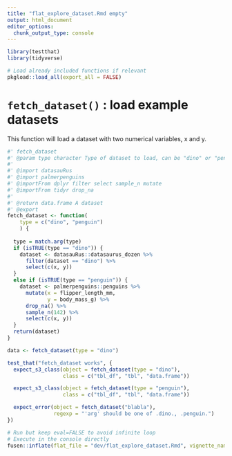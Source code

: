 ```yaml
---
title: "flat_explore_dataset.Rmd empty"
output: html_document
editor_options: 
  chunk_output_type: console
---
```


```r
library(testthat)
library(tidyverse)
```


```r
# Load already included functions if relevant
pkgload::load_all(export_all = FALSE)
```

# `fetch_dataset()` : load example datasets

This function will load a dataset with two numerical variables, x and y.

```r
#' fetch_dataset
#' @param type character Type of dataset to load, can be "dino" or "penguin"
#'
#' @import datasauRus
#' @import palmerpenguins
#' @importFrom dplyr filter select sample_n mutate
#' @importFrom tidyr drop_na
#'
#' @return data.frame A dataset
#' @export
fetch_dataset <- function(
    type = c("dino", "penguin")
    ) {
  
  type = match.arg(type)
  if (isTRUE(type == "dino")) {
    dataset <- datasauRus::datasaurus_dozen %>%
      filter(dataset == "dino") %>%
      select(c(x, y))
  }
  else if (isTRUE(type == "penguin")) {
    dataset <- palmerpenguins::penguins %>%
      mutate(x = flipper_length_mm,
             y = body_mass_g) %>%
      drop_na() %>%
      sample_n(142) %>%
      select(c(x, y))
  }
  return(dataset)
}
```

```r
data <- fetch_dataset(type = "dino")
```

```r
test_that("fetch_dataset works", {
  expect_s3_class(object = fetch_dataset(type = "dino"),
                  class = c("tbl_df", "tbl", "data.frame"))

  expect_s3_class(object = fetch_dataset(type = "penguin"),
                  class = c("tbl_df", "tbl", "data.frame"))

  expect_error(object = fetch_dataset("blabla"),
               regexp = "'arg' should be one of .dino., .penguin.")
})
```


```r
# Run but keep eval=FALSE to avoid infinite loop
# Execute in the console directly
fusen::inflate(flat_file = "dev/flat_explore_dataset.Rmd", vignette_name = "Explore datasets")
```

